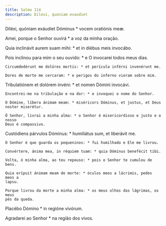 ```yaml
---
title: Salmo 114
description: Dilexi, quoniam exaudiet
---
```


<div class="side-by-side not-content">

Diléxi, quóniam exáudiet Dóminus \* vocem oratiónis meæ.</span>

Amei, porque o Senhor ouvirá \* a voz da minha oração.

Quia inclinávit aurem suam mihi: \* et in diébus meis invocábo.

  <span>
    Pois inclinou para mim o seu ouvido: * e O invocarei todos meus dias.
 
    Circumdedérunt me dolóres mortis: * et perícula inférni invenérunt me.
 
    Dores de morte me cercaram: * e perigos do inferno vieram sobre mim.

Tribulatiónem et dolórem invéni: \* et nomen Dómini invocávi.

    Encontrei-me na tribulação e na dor: * e invoquei o nome do Senhor.

    O Dómine, líbera ánimam meam: * miséricors Dóminus, et justus, et Deus
    noster miserétur.

    Ó Senhor, livrai a minha alma: * o Senhor é misericordioso e justo e o nosso
    Deus é compassivo.

Custódiens párvulos Dóminus: \* humiliátus sum, et liberávit me.

    O Senhor é que guarda os pequeninos: * fui humilhado e Ele me livrou.

    Convértere, ánima mea, in réquiem tuam: * quia Dóminus benefécit tibi.

    Volta, ó minha alma, ao teu repouso: * pois o Senhor te cumulou de bens.

    Quia erípuit ánimam meam de morte: * óculos meos a lácrimis, pedes meos a
    lapsu.

    Porque livrou da morte a minha alma: * os meus olhos das lágrimas, os meus
    pés da queda.

Placébo Dómino \* in regióne vivórum.</span>

Agradarei ao Senhor \* na região dos vivos.

</div>
